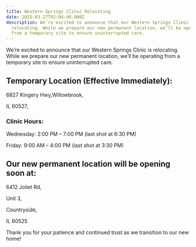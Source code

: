 ```yaml
---
title: Western Springs Clinic Relocating
date: 2025-03-27T02:04:40.000Z
description: We’re excited to announce that our Western Springs Clinic is
  relocating. While we prepare our new permanent location, we’ll be operating
  from a temporary site to ensure uninterrupted care.
---
```

We’re excited to announce that our Western Springs Clinic is relocating. While we prepare our new permanent location, we’ll be operating from a temporary site to ensure uninterrupted care.

## Temporary Location (Effective Immediately):

6827 Kingery Hwy,Willowbrook,

IL 60527,

### Clinic Hours:

Wednesday: 2:00 PM – 7:00 PM (last shot at 6:30 PM)

Friday: 9:00 AM – 4:00 PM (last shot at 3:30 PM)

## Our new permanent location will be opening soon at:

6412 Joliet Rd,

Unit 3,

Countryside,

IL 60525

Thank you for your patience and continued trust as we transition to our new home!
